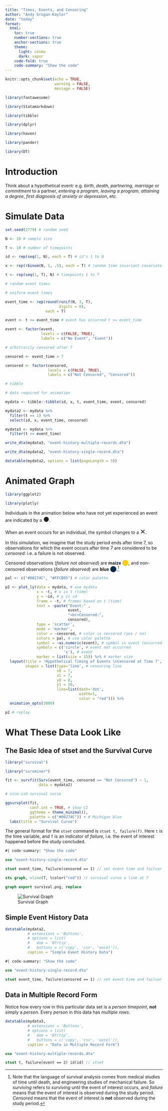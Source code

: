 ```yaml
---
title: "Times, Events, and Censoring"
author: "Andy Grogan-Kaylor"
date: "today"
format: 
  html:
    toc: true
    number-sections: true
    anchor-sections: true
    theme:
      light: cosmo
      dark: vapor
    code-fold: true
    code-summary: "Show the code"
---
```


```r

knitr::opts_chunk$set(echo = TRUE,
                      warning = FALSE,
                      message = FALSE)

library(fontawesome)

library(Statamarkdown)

```

```r

library(tibble)

library(dplyr)

library(haven)

library(pander)

library(DT)

```

# Introduction

Think about a hypothetical event: e.g. *birth*, *death*, *partnering*, *marriage* or *commitment* to a partner, *entering a program*, *leaving a program*, *attaining a degree*, *first diagnosis of anxiety or depression*, etc.

# Simulate Data

```r

set.seed(2779) # random seed

N <- 10 # sample size

T <- 10 # number of timepoints

id <- rep(seq(1, N), each = T) # id's 1 to N

x <- rep(rbinom(N, 1, .5), each = T) # random time invariant covariate

t <- rep(seq(1, T), N) # timepoints 1 to T

# random event times

# uniform event times

event_time <- rep(round(runif(N, 3, T), 
                        digits = 0), 
                  each = T)

event <- t >= event_time # event has occurred t >= event_time

event <- factor(event, 
                levels = c(FALSE, TRUE), 
                labels = c("No Event", "Event"))

# arbitrarily censored after 7

censored <- event_time > 7 

censored <- factor(censored, 
                   levels = c(FALSE, TRUE), 
                   labels = c("Not Censored", "Censored"))

# tibble

# data required for animation

mydata <- tibble::tibble(id, x, t, event_time, event, censored)

mydata2 <- mydata %>%
  filter(t == 1) %>%
  select(id, x, event_time, censored)

mydata3 <- mydata %>% 
  filter(t <= event_time)

```

```r

write_dta(mydata3, "event-history-multiple-records.dta")

write_dta(mydata2, "event-history-single-record.dta")

```

```r

datatable(mydata2, options = list(pageLength = 3)) 

```

# Animated Graph

```r

library(ggplot2)

library(plotly)

```

Individuals in the animation below who have not yet experienced an event are indicated by a <span style="font-size: 150%">&#x25CF;</span>. 

When an event occurs for an individual, the symbol changes to a <span style="font-size: 150%">&#10005;</span>.

In this simulation, we imagine that the study period ends after time 7, so observations for which the event occurs after time 7 are considered to be *censored*: i.e. a failure is not observed. 

Censored observations (*failure not observed*) are **maize** <span style="color: #FFCB05">&#x2B24;</span>, and non-censored observations (*failure observed*) are **blue** <span style="color: #00274C">&#x2B24;</span>.[^language]

[^language]: Note that the language of survival analysis comes from medical studies of time until death, and engineering studies of mechanical failure. So *surviving* refers to *surviving* until the event of interest occurs, and *failure* means that the event of interest is observed during the study period. *Censored* means that the event of interest is **not** observed during the study period.

```r

pal <- c("#00274C", "#FFCB05") # color palette

p2 <- plot_ly(data = mydata, # use mydata
              x = ~t, # x is t (time)
              y = ~id, # y is id
              frame = ~t, # frames based on t (time)
              text = ~paste("Event:" ,
                            event,
                            "<br>Censored:",
                            censored),
              type = 'scatter',
              mode = 'marker',
              color = ~censored, # color is censored (yes / no)
              colors = pal, # use color palette
              symbol = ~as.numeric(event), # symbol is event (occurred / not occurred)
              symbols = c('circle', # event not occurred
                          'x'), # event
              marker = list(size = 15)) %>% # marker size
  layout(title = 'Hypothetical Timing of Events \nCensored at Time 7',
         shapes = list(type='line', # censoring line
                       x0 = 7, 
                       x1 = 7, 
                       y0 = 0, 
                       y1 = 10, 
                       line=list(dash='dot', 
                                 width=1, 
                                 color = "red"))) %>%
  animation_opts(3000) 

p2 # replay

```

# What These Data Look Like

::: {.panel-tabset .nav-pills}

## The Basic Idea of **stset** and the Survival Curve

```r

library("survival")

library("survminer")

```

```r

fit <- survfit(Surv(event_time, censored == "Not Censored") ~ 1, 
               data = mydata2)

# nice-ish survival curve

ggsurvplot(fit,
           conf.int = TRUE, # show CI
           ggtheme = theme_minimal(),
           palette = c("#00274C")) + # Michigan blue
  labs(title = "Survival Curve") 

```

The general format for the `stset` command is `stset t, failure(f)`. Here `t` is the time variable, and `f` is an indicator of *failure*, i.e. the event of interest happened before the study concluded.

```stata
#| code-summary: "Show the code"

use "event-history-single-record.dta"

stset event_time, failure(censored == 1) // set event time and failvar

sts graph, xline(7, lcolor("red")) // survival curve w line at 7

graph export survival.png, replace

```

![Survival Graph](survival.png){#fig-survival}

## Simple Event History Data

```r

datatable(mydata2, 
          # extensions = 'Buttons', 
          # options = list(
          #   dom = 'Bfrtip',
          #   buttons = c('copy', 'csv', 'excel')),
          caption = "Simple Event History Data")

```

```stata
#| code-summary: "Show the code"

use "event-history-single-record.dta"

stset event_time, failure(censored == 1) // set event time and failvar

```

## Data in Multiple Record Form

Notice how every row in this particular data set is a *person timepoint*, **not** simply a *person*.  Every *person* in this data has *multiple rows*.

```r

datatable(mydata3, 
          # extensions = 'Buttons', 
          # options = list(
          #   dom = 'Bfrtip',
          #   buttons = c('copy', 'csv', 'excel')),
          caption = "Data in Multiple Record Form")

```

```stata

use "event-history-multiple-records.dta"

stset t, failure(event == 2) id(id) // stset

```

:::





